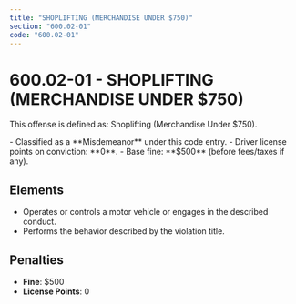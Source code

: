 ```yaml
---
title: "SHOPLIFTING (MERCHANDISE UNDER $750)"
section: "600.02-01"
code: "600.02-01"
---
```





# 600.02-01 - SHOPLIFTING (MERCHANDISE UNDER $750)

This offense is defined as: Shoplifting (Merchandise Under $750).

<Aside type="caution" title="Charge Type: Misdemeanor">
- Classified as a **Misdemeanor** under this code entry.
- Driver license points on conviction: **0**.
- Base fine: **$500** (before fees/taxes if any).
</Aside>

## Elements
- Operates or controls a motor vehicle or engages in the described conduct.
- Performs the behavior described by the violation title.

## Penalties
- **Fine**: $500
- **License Points**: 0
